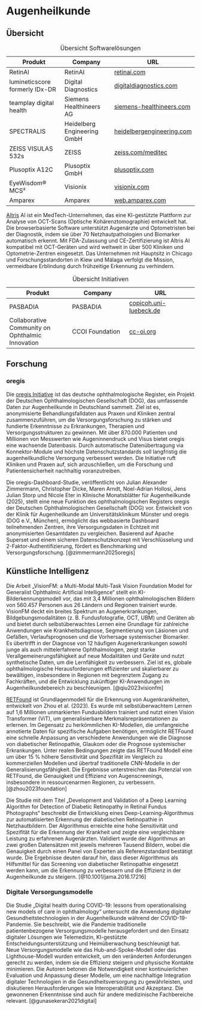 # Augenheilkunde

## Übersicht

| Produkt                            | Company                         | URL                                    |
|------------------------------------|---------------------------------|----------------------------------------|
| RetinAI                            | RetinAI                         | [retinai.com](https://retinai.com)                |
| lumineticscore formerly IDx-DR | Digital Diagnostics             | [digitaldiagnostics.com](https://www.digitaldiagnostics.com/products/eye-disease/lumineticscore/) |
| teamplay digital health            | Siemens Healthineers AG         | [siemens-healthineers.com](https://siemens-healthineers.com)   |
| SPECTRALIS                         | Heidelberg Engineering GmbH     | [heidelbergengineering.com](https://heidelbergengineering.com)  |
| ZEISS VISULAS 532s                 | ZEISS                           | [zeiss.com/meditec](https://zeiss.com/meditec)          |
| Plusoptix A12C                     | Plusoptix GmbH                  | [plusoptix.com](https://plusoptix.com)              |
| EyeWisdom® MCS²                    | Visionix                        | [visionix.com](https://visionix.com)               |
| Amparex                            | Amparex                         | [web.amparex.com](https://web.amparex.com) |

: Übersicht Softwarelösungen

[Altris](https://www.altris.ai/) AI ist ein MedTech-Unternehmen, das eine KI-gestützte Plattform zur Analyse von OCT-Scans (Optische Kohärenztomographie) entwickelt hat. Die browserbasierte Software unterstützt Augenärzte und Optometristen bei der Diagnostik, indem sie über 70 Netzhautpathologien und Biomarker automatisch erkennt. Mit FDA-Zulassung und CE-Zertifizierung ist Altris AI kompatibel mit OCT-Geräten und wird weltweit in über 500 Kliniken und Optometrie-Zentren eingesetzt. Das Unternehmen mit Hauptsitz in Chicago und Forschungsstandorten in Kiew und Málaga verfolgt die Mission, vermeidbare Erblindung durch frühzeitige Erkennung zu verhindern.

| Produkt                            | Company                         | URL                                    |
|------------------------------------|---------------------------------|----------------------------------------|
| PASBADIA                           | PASBADIA                        | [copicoh.uni-luebeck.de](https://www.copicoh.uni-luebeck.de/forschung/projekte/aktuelle-projekte/pasbadia) |
| Collaborative Community on Ophthalmic Innovation | CCOI Foundation | [cc-oi.org](https://cc-oi.org) |

: Übersicht Initiativen

## Forschung

### oregis

Die [oregis Initiative](https://oregis.de/)  ist das deutsche ophthalmologische Register, ein Projekt der Deutschen Ophthalmologischen Gesellschaft (DOG), das umfassende Daten zur Augenheilkunde in Deutschland sammelt. Ziel ist es, anonymisierte Behandlungsfalldaten aus Praxen und Kliniken zentral zusammenzuführen, um die Versorgungsforschung zu stärken und fundierte Erkenntnisse zu Erkrankungen, Therapien und Versorgungsstrukturen zu gewinnen. Mit über 870.000 Patienten und Millionen von Messwerten wie Augeninnendruck und Visus bietet oregis eine wachsende Datenbasis. Durch automatische Datenübertragung via Konnektor-Module und höchste Datenschutzstandards soll langfristig die augenheilkundliche Versorgung verbessert werden. Die Initiative ruft Kliniken und Praxen auf, sich anzuschließen, um die Forschung und Patientensicherheit nachhaltig voranzutreiben.

Die oregis-Dashboard-Studie, veröffentlicht von Julian Alexander Zimmermann, Christopher Dicke, Maren Arndt, Noel-Adrian Hollosi, Jens Julian Storp und Nicole Eter in Klinische Monatsblätter für Augenheilkunde (2025), stellt eine neue Funktion des ophthalmologischen Registers oregis der Deutschen Ophthalmologischen Gesellschaft (DOG) vor. Entwickelt von der Klinik für Augenheilkunde am Universitätsklinikum Münster und oregis (DOG e.V., München), ermöglicht das webbasierte Dashboard teilnehmenden Zentren, ihre Versorgungsdaten in Echtzeit mit anonymisierten Gesamtdaten zu vergleichen. Basierend auf Apache Superset und einem sicheren Datenschutzkonzept mit Verschlüsselung und 2-Faktor-Authentifizierung, fördert es Benchmarking und Versorgungsforschung. [@zimmermann2025oregis]

## Künstliche Intelligenz

Die Arbeit „VisionFM: a Multi-Modal Multi-Task Vision Foundation Model for Generalist Ophthalmic Artificial Intelligence“ stellt ein KI-Bilderkennungsmodell vor, das mit 3,4 Millionen ophthalmologischen Bildern von 560.457 Personen aus 26 Ländern und Regionen trainiert wurde. VisionFM deckt ein breites Spektrum an Augenerkrankungen, Bildgebungsmodalitäten (z. B. Fundusfotografie, OCT, UBM) und Geräten ab und bietet durch selbstüberwachtes Lernen eine Grundlage für zahlreiche Anwendungen wie Krankheitsdiagnose, Segmentierung von Läsionen und Gefäßen, Verlaufsprognosen und die Vorhersage systemischer Biomarker. Es übertrifft in der Diagnose von 12 häufigen Augenerkrankungen sowohl junge als auch mittelerfahrene Ophthalmologen, zeigt starke Verallgemeinerungsfähigkeit auf neue Modalitäten und Geräte und nutzt synthetische Daten, um die Lernfähigkeit zu verbessern. Ziel ist es, globale ophthalmologische Herausforderungen effizienter und skalierbarer zu bewältigen, insbesondere in Regionen mit begrenztem Zugang zu Fachkräften, und die Entwicklung zukünftiger KI-Anwendungen im Augenheilkundebereich zu beschleunigen. [@qiu2023visionfm]

[RETFound](https://github.com/openmedlab/RETFound_MAE) ist Grundlagenmodell für die Erkennung von Augenkrankheiten, entwickelt von Zhou et al. (2023). Es wurde mit selbstüberwachtem Lernen auf 1,6 Millionen unmarkierten Fundusbildern trainiert und nutzt einen Vision Transformer (ViT), um generalisierbare Merkmalsrepräsentationen zu erlernen. Im Gegensatz zu herkömmlichen KI-Modellen, die umfangreiche annotierte Daten für spezifische Aufgaben benötigen, ermöglicht RETFound eine schnelle Anpassung an verschiedene Anwendungen wie die Diagnose von diabetischer Retinopathie, Glaukom oder die Prognose systemischer Erkrankungen. Unter realen Bedingungen zeigte das RETFound Modell eine um über 15 % höhere Sensitivität und Spezifität im Vergleich zu kommerziellen Modellen und übertraf traditionelle CNN-Modelle in der Generalisierungsfähigkeit. Die Ergebnisse unterstreichen das Potenzial von RETFound, die Genauigkeit und Effizienz von Augenscreenings, insbesondere in ressourcenarmen Regionen, zu verbessern. [@zhou2023foundation]

Die Studie mit dem Titel „Development and Validation of a Deep Learning Algorithm for Detection of Diabetic Retinopathy in Retinal Fundus Photographs“ beschreibt die Entwicklung eines Deep-Learning-Algorithmus zur automatisierten Erkennung der diabetischen Retinopathie in Netzhautbildern. Der Algorithmus erreichte eine hohe Sensitivität und Spezifität für die Erkennung der Krankheit und zeigte eine vergleichbare Leistung zu erfahrenen Augenärzten. Validiert wurde der Algorithmus an zwei großen Datensätzen mit jeweils mehreren Tausend Bildern, wobei die Genauigkeit durch einen Panel von Experten als Referenzstandard bestätigt wurde. Die Ergebnisse deuten darauf hin, dass dieser Algorithmus als Hilfsmittel für das Screening von diabetischer Retinopathie eingesetzt werden kann, um die Erkennung zu verbessern und die Effizienz in der Augenheilkunde zu steigern. [@10.1001/jama.2016.17216]

### Digitale Versorgungsmodelle

Die Studie „Digital health during COVID-19: lessons from operationalising new models of care in ophthalmology“ untersucht die Anwendung digitaler Gesundheitstechnologien in der Augenheilkunde während der COVID-19-Pandemie. Sie beschreibt, wie die Pandemie traditionelle patientenbezogene Versorgungsmodelle herausgefordert und den Einsatz digitaler Lösungen wie Telemedizin, KI-gestützte Entscheidungsunterstützung und Heimüberwachung beschleunigt hat. Neue Versorgungsmodelle wie das Hub-and-Spoke-Modell oder das Lighthouse-Modell wurden entwickelt, um den veränderten Anforderungen gerecht zu werden, indem sie die Effizienz steigern und physische Kontakte minimieren. Die Autoren betonen die Notwendigkeit einer kontinuierlichen Evaluation und Anpassung dieser Modelle, um eine nachhaltige Integration digitaler Technologien in die Gesundheitsversorgung zu gewährleisten, und diskutieren Herausforderungen wie Interoperabilität und Akzeptanz. Die gewonnenen Erkenntnisse sind auch für andere medizinische Fachbereiche relevant. [@gunasekeran2021digital]
